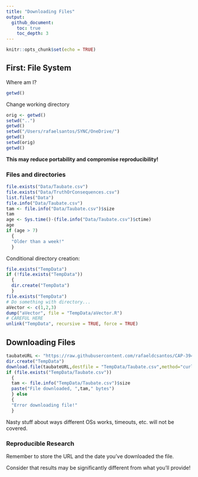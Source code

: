 ```yaml
---
title: "Downloading Files"
output:   
  github_document:
    toc: true
    toc_depth: 3
---
```


```r
knitr::opts_chunk$set(echo = TRUE)
```

## First: File System

Where am I?
```r
getwd()
```

Change working directory
```r
orig <- getwd()
setwd("..")
getwd()
setwd("/Users/rafaelsantos/SYNC/OneDrive/")
getwd()
setwd(orig)
getwd()
```

<b>This may reduce portability and compromise reproducibility!</b>

### Files and directories
```r
file.exists("Data/Taubate.csv")
file.exists("Data/TruthOrConsequences.csv")
list.files("Data")
file.info("Data/Taubate.csv")
tam <- file.info("Data/Taubate.csv")$size
tam
age <- Sys.time()-(file.info("Data/Taubate.csv")$ctime)
age
if (age > 7)
  {
  "Older than a week!"
  }
```

Conditional directory creation:
```r
file.exists("TempData")
if (!file.exists("TempData"))
  {
  dir.create("TempData")  
  }
file.exists("TempData")
# Do something with directory...
aVector <- c(1,2,3)
dump("aVector", file = "TempData/aVector.R")
# CAREFUL HERE
unlink("TempData", recursive = TRUE, force = TRUE)
```

## Downloading Files
```r
taubateURL <- "https://raw.githubusercontent.com/rafaeldcsantos/CAP-394/master/Data/Taubate.csv"
dir.create("TempData")  
download.file(taubateURL,destfile = "TempData/Taubate.csv",method="curl")
if (file.exists("TempData/Taubate.csv"))
  {
  tam <- file.info("TempData/Taubate.csv")$size
  paste("File downloaded, ",tam," bytes")
  } else
  {
  "Error downloading file!"
  }
```

Nasty stuff about ways different OSs works, timeouts, etc. will not be covered.

### Reproducible Research

Remember to store the URL and the date you've downloaded the file. 

Consider that results may be significantly different from what you'll provide!



